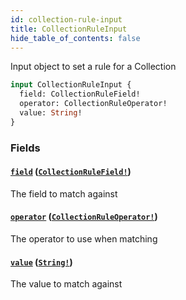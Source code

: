 ```yaml
---
id: collection-rule-input
title: CollectionRuleInput
hide_table_of_contents: false
---
```



Input object to set a rule for a Collection

```graphql
input CollectionRuleInput {
  field: CollectionRuleField!
  operator: CollectionRuleOperator!
  value: String!
}
```


### Fields

#### [`field`](#) ([`CollectionRuleField!`](/developers/demandhq-apis/demand-api/graphql/reference/enums/collection-rule-field))

The field to match against


#### [`operator`](#) ([`CollectionRuleOperator!`](/developers/demandhq-apis/demand-api/graphql/reference/enums/collection-rule-operator))

The operator to use when matching


#### [`value`](#) ([`String!`](/developers/demandhq-apis/demand-api/graphql/reference/scalars/string))

The value to match against




